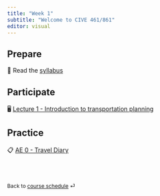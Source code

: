 ```yaml
---
title: "Week 1"
subtitle: "Welcome to CIVE 461/861"
editor: visual
---
```



## Prepare

📖 Read the [syllabus](/teaching/CIVE461/course-syllabus.html)

## Participate

🖥️ [Lecture 1 - Introduction to transportation planning](/slides/lec-1.html)

## Practice

📋 [AE 0 - Travel Diary](/teaching/CIVE461/ae/ae-0-travel-diary.html)

<br><br>

::: {style="font-size: 0.875em;"}
Back to [course schedule](/ "Course schedule") ⏎
:::
